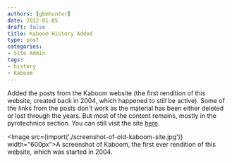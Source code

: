 ```yaml
---
authors: [gbmhunter]
date: 2012-01-05
draft: false
title: Kaboom History Added
type: post
categories:
- Site Admin
tags:
- history
- Kaboom
---
```



Added the posts from the Kaboom website (the first rendition of this website, created back in 2004, which happened to still be active). Some of the links from the posts don't work as the material has been either deleted or lost through the years. But most of the content remains, mostly in the pyrotechnics section. You can still visit the site [here](http://homepages.inspire.net.nz/~hunter/kaboom/kaboom.htm).

<Image src={import('./screenshot-of-old-kaboom-site.jpg')} width="600px">A screenshot of Kaboom, the first ever rendition of this website, which was started in 2004.</Image>
